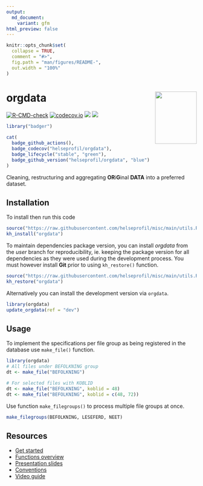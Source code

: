 ```yaml
---
output:
  md_document:
    variant: gfm
html_preview: false
---
```


<!-- README.md is generated from README.Rmd. Please edit that file -->

```r
knitr::opts_chunk$set(
  collapse = TRUE,
  comment = "#>",
  fig.path = "man/figures/README-",
  out.width = "100%"
)
```

# orgdata <img src='man/figures/logo.png' align="right" width="110" height="138" />

<!-- badges: start -->

[![R-CMD-check](https://github.com/helseprofil/orgdata/workflows/R-CMD-check/badge.svg)](https://github.com/helseprofil/orgdata/actions)
[![codecov.io](https://codecov.io/github/helseprofil/orgdata/coverage.svg?branch=master)](https://codecov.io/github/helseprofil/orgdata?branch=master)
[![](https://img.shields.io/badge/lifecycle-stable-green.svg)](https://lifecycle.r-lib.org/articles/stages.html#stable)
[![](https://img.shields.io/badge/devel%20version-0.6.6-blue.svg)](https://github.com/helseprofil/orgdata)

<!-- badges: end -->

```r
library("badger")
```

```r
cat(
  badge_github_actions(),
  badge_codecov("helseprofil/orgdata"),
  badge_lifecycle("stable", "green"),
  badge_github_version("helseprofil/orgdata", "blue")
)
```

Cleaning, restructuring and aggregating **OR**i**G**inal **DATA** into a
preferred dataset.

## Installation

To install then run this code

```r
source("https://raw.githubusercontent.com/helseprofil/misc/main/utils.R")
kh_install("orgdata")
```

To maintain dependencies package version, you can install *orgdata* from the
*user* branch for reproducibility, ie. keeping the package version for all
dependencies as they were used during the development process. You must however
install **Git** prior to using `kh_restore()` function.

```r
source("https://raw.githubusercontent.com/helseprofil/misc/main/utils.R")
kh_restore("orgdata")
```

Alternatively you can install the development version via `orgdata`.

```r
library(orgdata)
update_orgdata(ref = "dev")
```

## Usage 

To implement the specifications per file group as being registered in the
database use `make_file()` function.

```r
library(orgdata)
# All files under BEFOLKNING group
dt <- make_file("BEFOLKNING")

# For selected files with KOBLID
dt <- make_file("BEFOLKNING", koblid = 48)
dt <- make_file("BEFOLKNING", koblid = c(48, 72))
```

Use function `make_filegroups()` to process multiple file groups at once.

```r
make_filegroups(BEFOLKNING, LESEFERD, NEET)

```

## Resources

- [Get started](https://helseprofil.github.io/orgdata/articles/get-started.html)
- [Functions overview](https://helseprofil.github.io/orgdata/reference/index.html)
- [Presentation slides](https://ybkamaleri.github.io/slides/2021-08-24-orgdata/#1)
- [Conventions](https://github.com/helseprofil/orgdata/blob/main/dev/standard.org)
- [Video guide](https://youtu.be/PhEQq4iWJCY)
